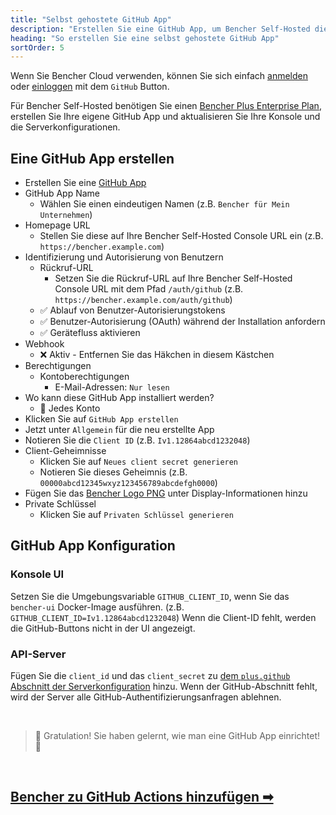 ```yaml
---
title: "Selbst gehostete GitHub App"
description: "Erstellen Sie eine GitHub App, um Bencher Self-Hosted die Authentifizierung mit GitHub zu ermöglichen"
heading: "So erstellen Sie eine selbst gehostete GitHub App"
sortOrder: 5
---
```


Wenn Sie Bencher Cloud verwenden, können Sie sich einfach [anmelden](/auth/signup) oder [einloggen](/auth/login)
mit dem `GitHub` Button.

Für Bencher Self-Hosted benötigen Sie einen [Bencher Plus Enterprise Plan](/pricing/?level=enterprise), erstellen Sie Ihre eigene GitHub App und aktualisieren Sie Ihre Konsole und die Serverkonfigurationen.


## Eine GitHub App erstellen

- Erstellen Sie eine [GitHub App](https://docs.github.com/de/apps/creating-github-apps/registering-a-github-app/registering-a-github-app#registering-a-github-app)
- GitHub App Name
  - Wählen Sie einen eindeutigen Namen (z.B. `Bencher für Mein Unternehmen`)
- Homepage URL
  - Stellen Sie diese auf Ihre Bencher Self-Hosted Console URL ein (z.B. `https://bencher.example.com`)
- Identifizierung und Autorisierung von Benutzern
  - Rückruf-URL
    - Setzen Sie die Rückruf-URL auf Ihre Bencher Self-Hosted Console URL mit dem Pfad `/auth/github` (z.B. `https://bencher.example.com/auth/github`)
  - ✅ Ablauf von Benutzer-Autorisierungstokens
  - ✅ Benutzer-Autorisierung (OAuth) während der Installation anfordern
  - ✅ Gerätefluss aktivieren
- Webhook
  - ❌ Aktiv - Entfernen Sie das Häkchen in diesem Kästchen
- Berechtigungen
  - Kontoberechtigungen
    - E-Mail-Adressen: `Nur lesen`
- Wo kann diese GitHub App installiert werden?
  - 🔘 Jedes Konto
- Klicken Sie auf `GitHub App erstellen`
- Jetzt unter `Allgemein` für die neu erstellte App
- Notieren Sie die `Client ID` (z.B. `Iv1.12864abcd1232048`)
- Client-Geheimnisse
  - Klicken Sie auf `Neues client secret generieren`
  - Notieren Sie dieses Geheimnis (z.B. `00000abcd12345wxyz123456789abcdefgh0000`)
- Fügen Sie das [Bencher Logo PNG](/brand/) unter Display-Informationen hinzu
- Private Schlüssel
  - Klicken Sie auf `Privaten Schlüssel generieren`

## GitHub App Konfiguration

### Konsole UI
Setzen Sie die Umgebungsvariable `GITHUB_CLIENT_ID`, wenn Sie das `bencher-ui` Docker-Image ausführen. (z.B. `GITHUB_CLIENT_ID=Iv1.12864abcd1232048`) Wenn die Client-ID fehlt, werden die GitHub-Buttons nicht in der UI angezeigt.

### API-Server
Fügen Sie die `client_id` und das `client_secret` zu [dem `plus.github` Abschnitt der Serverkonfiguration](/docs/de/reference/server-config/#plusgithub) hinzu. Wenn der GitHub-Abschnitt fehlt, wird der Server alle GitHub-Authentifizierungsanfragen ablehnen.

<br/>

> 🐰 Gratulation! Sie haben gelernt, wie man eine GitHub App einrichtet! 🎉

<br/>

<h2><a href="/docs/de/how-to/github-actions/">Bencher zu GitHub Actions hinzufügen ➡</a></h2>